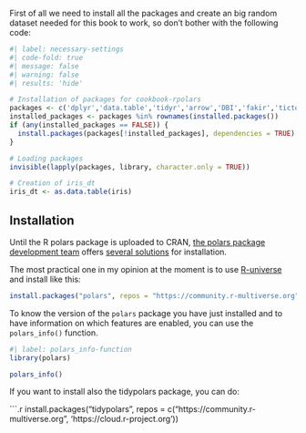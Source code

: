 First of all we need to install all the packages and create an big random dataset needed for this book to work, so don't bother with the following code:

```r
#| label: necessary-settings
#| code-fold: true
#| message: false
#| warning: false
#| results: 'hide'

# Installation of packages for cookbook-rpolars
packages <- c('dplyr','data.table','tidyr','arrow','DBI','fakir','tictoc','duckdb','microbenchmark','readr','fs','ggplot2','pryr','dbplyr','forcats','collapse')
installed_packages <- packages %in% rownames(installed.packages())
if (any(installed_packages == FALSE)) {
  install.packages(packages[!installed_packages], dependencies = TRUE)
}

# Loading packages
invisible(lapply(packages, library, character.only = TRUE))

# Creation of iris_dt
iris_dt <- as.data.table(iris)
```

## Installation

Until the R polars package is uploaded to CRAN, [the polars package development team](https://github.com/pola-rs/r-polars/graphs/contributors) offers [several solutions](https://rpolars.github.io/#install) for installation.

The most practical one in my opinion at the moment is to use [R-universe](https://r-universe.dev/search/) and install like this:

```.r
install.packages("polars", repos = "https://community.r-multiverse.org")
```

To know the version of the `polars` package you have just installed and to have information on which features are enabled, you can use the `polars_info()` function.

```r
#| label: polars_info-function
library(polars)

polars_info()
```

If you want to install also the tidypolars package, you can do:

```.r
install.packages("tidypolars", repos = c("https://community.r-multiverse.org", 'https://cloud.r-project.org'))
